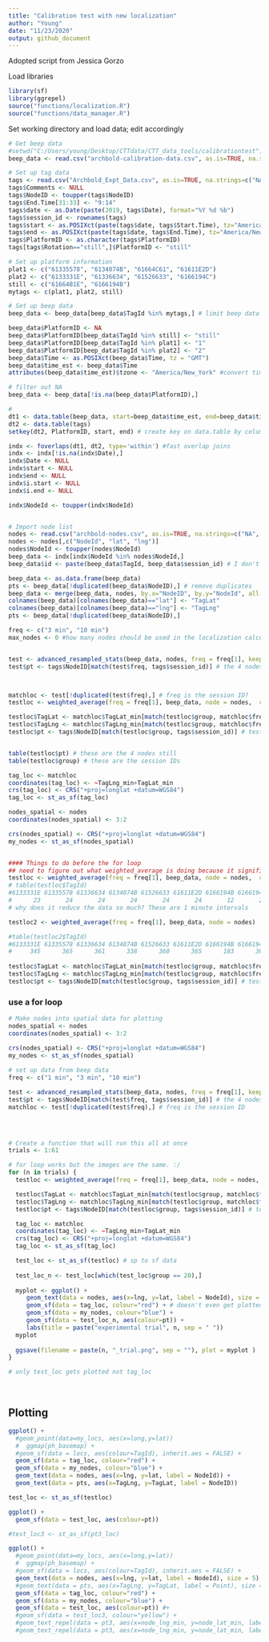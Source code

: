 ```yaml
---
title: "Calibration test with new localization"
author: "Young"
date: "11/23/2020"
output: github_document
---
```


Adopted script from Jessica Gorzo

Load libraries 
```r
library(sf)
library(ggrepel)
source("functions/localization.R")
source("functions/data_manager.R")
```


Set working directory and load data; edit accordingly
```r
# Get beep data
#setwd("C:/Users/young/Desktop/CTTdata/CTT_data_tools/calibrationtest") # edit according to your device
beep_data <- read.csv("archbold-calibration-data.csv", as.is=TRUE, na.strings=c("NA", ""))

# Set up tag data
tags <- read.csv("Archbold_Expt_Data.csv", as.is=TRUE, na.strings=c("NA", "")) #uppercase node letters
tags$Comments <- NULL
tags$NodeID <- toupper(tags$NodeID)
tags$End.Time[31:33] <- "9:14"
tags$date <- as.Date(paste(2019, tags$Date), format="%Y %d %b")
tags$session_id <- rownames(tags)
tags$start <- as.POSIXct(paste(tags$date, tags$Start.Time), tz="America/New_York")
tags$end <- as.POSIXct(paste(tags$date, tags$End.Time), tz="America/New_York")
tags$PlatformID <- as.character(tags$PlatformID)
tags[tags$Rotation=="still",]$PlatformID <- "still"

# Set up platform information
plat1 <- c("61335578", "6134074B", "61664C61", "61611E2D")
plat2 <- c("6133331E", "61336634", "61526633", "6166194C")
still <- c("61664B1E", "6166194B")
mytags <- c(plat1, plat2, still)

# Set up beep data
beep_data <- beep_data[beep_data$TagId %in% mytags,] # limit beep data to tags of interest

beep_data$PlatformID <- NA
beep_data$PlatformID[beep_data$TagId %in% still] <- "still"
beep_data$PlatformID[beep_data$TagId %in% plat1] <- "1"
beep_data$PlatformID[beep_data$TagId %in% plat2] <- "2"
beep_data$Time <- as.POSIXct(beep_data$Time, tz = "GMT")
beep_data$time_est <- beep_data$Time
attributes(beep_data$time_est)$tzone <- "America/New_York" #convert time zones GMT -> EST

# filter out NA 
beep_data <- beep_data[!is.na(beep_data$PlatformID),]

#
dt1 <- data.table(beep_data, start=beep_data$time_est, end=beep_data$time_est)
dt2 <- data.table(tags)
setkey(dt2, PlatformID, start, end) # create key on data.table by columns PlatformID, start, and end

indx <- foverlaps(dt1, dt2, type='within') #fast overlap joins
indx <- indx[!is.na(indx$Date),]
indx$Date <- NULL
indx$start <- NULL
indx$end <- NULL
indx$i.start <- NULL
indx$i.end <- NULL

indx$NodeId <- toupper(indx$NodeId)


# Import node list
nodes <- read.csv("archbold-nodes.csv", as.is=TRUE, na.strings=c("NA", ""), strip.white=TRUE) #uppercase node letters
nodes <- nodes[,c("NodeId", "lat", "lng")]
nodes$NodeId <- toupper(nodes$NodeId)
beep_data <- indx[indx$NodeId %in% nodes$NodeId,] 
beep_data$id <- paste(beep_data$TagId, beep_data$session_id) # I don't understand why this is  needed

beep_data <- as.data.frame(beep_data)
pts <- beep_data[!duplicated(beep_data$NodeID),] # remove duplicates
beep_data <- merge(beep_data, nodes, by.x="NodeID", by.y="NodeId", all.x = TRUE)
colnames(beep_data)[colnames(beep_data)=="lat"] <- "TagLat"
colnames(beep_data)[colnames(beep_data)=="lng"] <- "TagLng"
pts <- beep_data[!duplicated(beep_data$NodeID),]

freq <- c("3 min", "10 min")
max_nodes <- 0 #how many nodes should be used in the localization calculation?


test <- advanced_resampled_stats(beep_data, nodes, freq = freq[1], keep_cols = c("TagLat", "TagLng"), calibrate = "session_id")
test$pt <- tags$NodeID[match(test$freq, tags$session_id)] # the 4 nodes where the tests were done



matchloc <- test[!duplicated(test$freq),] # freq is the session ID?
testloc <- weighted_average(freq = freq[1], beep_data, node = nodes,  calibrate = "session_id", MAX_NODES = 0) #sp data

testloc$TagLat <- matchloc$TagLat_min[match(testloc$group, matchloc$freq)]
testloc$TagLng <- matchloc$TagLng_min[match(testloc$group, matchloc$freq)]
testloc$pt <- tags$NodeID[match(testloc$group, tags$session_id)] # testloc$group are the session IDs


table(testloc$pt) # these are the 4 nodes still 
table(testloc$group) # these are the session IDs 

tag_loc <- matchloc
coordinates(tag_loc) <- ~TagLng_min+TagLat_min
crs(tag_loc) <- CRS("+proj=longlat +datum=WGS84") 
tag_loc <- st_as_sf(tag_loc)

nodes_spatial <- nodes
coordinates(nodes_spatial) <- 3:2

crs(nodes_spatial) <- CRS("+proj=longlat +datum=WGS84") 
my_nodes <- st_as_sf(nodes_spatial)


#### Things to do before the for loop
## need to figure out what weighted_average is doing because it significantly reduces the data frame to a few points
testloc <- weighted_average(freq = freq[1], beep_data, node = nodes,  calibrate = "session_id", MAX_NODES = 0) #sp data
# table(testloc$TagId)
#6133331E 61335578 61336634 6134074B 61526633 61611E2D 6166194B 6166194C 61664B1E 61664C61 
#      23       24       24       24       24       24       12       24       12       24 
# why does it reduce the data so much? These are 1 minute intervals  

testloc2 <- weighted_average(freq = freq[1], beep_data, node = nodes)

#table(testloc2$TagId)
#6133331E 61335578 61336634 6134074B 61526633 61611E2D 6166194B 6166194C 61664B1E 61664C61 
#     345      365      361      338      360      365      183      361      161      365 
     
testloc$TagLat <- matchloc$TagLat_min[match(testloc$group, matchloc$freq)]
testloc$TagLng <- matchloc$TagLng_min[match(testloc$group, matchloc$freq)]
testloc$pt <- tags$NodeID[match(testloc$group, tags$session_id)] # testloc$group are the session IDs


```



### use a for loop

```r
# Make nodes into spatial data for plotting
nodes_spatial <- nodes
coordinates(nodes_spatial) <- 3:2

crs(nodes_spatial) <- CRS("+proj=longlat +datum=WGS84") 
my_nodes <- st_as_sf(nodes_spatial)
 
# set up data from beep data
freq <- c("1 min", "3 min", "10 min")

test <- advanced_resampled_stats(beep_data, nodes, freq = freq[1], keep_cols = c("TagLat", "TagLng"), calibrate = "session_id") #freq is now at 3 min
test$pt <- tags$NodeID[match(test$freq, tags$session_id)] # the 4 nodes where the tests were done
matchloc <- test[!duplicated(test$freq),] # freq is the session ID



  
# Create a function that will run this all at once
trials <- 1:61

# for loop works but the images are the same. :/ 
for (n in trials) {
  testloc <- weighted_average(freq = freq[1], beep_data, node = nodes,  calibrate = "session_id", MAX_NODES = 0) #sp data

  testloc$TagLat <- matchloc$TagLat_min[match(testloc$group, matchloc$freq)]
  testloc$TagLng <- matchloc$TagLng_min[match(testloc$group, matchloc$freq)]
  testloc$pt <- tags$NodeID[match(testloc$group, tags$session_id)] # testloc$group are the session IDs

  tag_loc <- matchloc
  coordinates(tag_loc) <- ~TagLng_min+TagLat_min
  crs(tag_loc) <- CRS("+proj=longlat +datum=WGS84") 
  tag_loc <- st_as_sf(tag_loc)

  test_loc <- st_as_sf(testloc) # sp to sf data 
  
  test_loc_n <- test_loc[which(test_loc$group == 20),]
  
  myplot <- ggplot() + 
     geom_text(data = nodes, aes(x=lng, y=lat, label = NodeId), size = 5) +
     geom_sf(data = tag_loc, colour="red") + # doesn't even get plotted
     geom_sf(data = my_nodes, colour="blue") +
     geom_sf(data = test_loc_n, aes(colour=pt)) +
     labs(title = paste("experimental trial", n, sep = " "))
  myplot
   
  ggsave(filename = paste(n, "_trial.png", sep = ""), plot = myplot )
}

# only test_loc gets plotted not tag_loc
```

<br>

## Plotting
```r
ggplot() + 
  #geom_point(data=my_locs, aes(x=long,y=lat))
  #  ggmap(ph_basemap) +
  #geom_sf(data = locs, aes(colour=TagId), inherit.aes = FALSE) + 
  geom_sf(data = tag_loc, colour="red") +
  geom_sf(data = my_nodes, colour="blue") +
  geom_text(data = nodes, aes(x=lng, y=lat, label = NodeId)) +
  geom_text(data = pts, aes(x=TagLng, y=TagLat, label = NodeID))

test_loc <- st_as_sf(testloc)

ggplot() + 
  geom_sf(data = test_loc, aes(colour=pt))

#test_loc3 <- st_as_sf(pt3_loc)

ggplot() + 
  #geom_point(data=my_locs, aes(x=long,y=lat))
  #  ggmap(ph_basemap) +
  #geom_sf(data = locs, aes(colour=TagId), inherit.aes = FALSE) + 
  geom_text(data = nodes, aes(x=lng, y=lat, label = NodeId), size = 5) +
  #geom_text(data = pts, aes(x=TagLng, y=TagLat, label = Point), size = 5) +
  geom_sf(data = tag_loc, colour="red") +
  geom_sf(data = my_nodes, colour="blue") +
  geom_sf(data = test_loc, aes(colour=pt)) #+
  #geom_sf(data = test_loc3, colour="yellow") +
  #geom_text_repel(data = pt3, aes(x=node_lng_min, y=node_lat_min, label = TagRSSI_length, colour=freq))
  #geom_text_repel(data = pt3, aes(x=node_lng_min, y=node_lat_min, label = NodeRSSI_mean, colour=freq))
```


